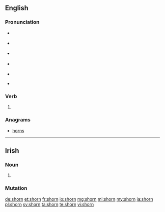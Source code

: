 ==English==

===Pronunciation===
* {{a|GenAm}} {{IPA|/ʃɔɹn/|lang=en}}
* {{a|RP}} {{IPA|/ʃɔːn/|lang=en}}
* {{a|rhotic|horse-hoarse}} {{IPA|/ʃo(ː)ɹn/|lang=en}}
* {{a|nonrhotic|horse-hoarse}} {{IPA|/ʃoən/|lang=en}}
* {{rhymes|ɔː(ɹ)n|lang=en}}
* {{homophones|lang=en|Sean|Shawn|Shaun}} {{qualifier|[[non-rhotic]] accents with the horse–hoarse merger}}

===Verb===
{{head|en|verb form}}

# {{en-past of|shear}}

===Anagrams===
* [[horns]]

----

==Irish==

===Noun===
{{head|ga|mutated noun|g=m}}

# {{lenition of|sorn|lang=ga}}

===Mutation===
{{ga mut cons|so|rn}}

[[de:shorn]]
[[et:shorn]]
[[fr:shorn]]
[[io:shorn]]
[[mg:shorn]]
[[ml:shorn]]
[[my:shorn]]
[[ja:shorn]]
[[pl:shorn]]
[[sv:shorn]]
[[ta:shorn]]
[[te:shorn]]
[[vi:shorn]]